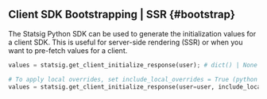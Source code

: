 ## Client SDK Bootstrapping | SSR {#bootstrap}

The Statsig Python SDK can be used to generate the initialization values for a client SDK. This is useful for server-side rendering (SSR) or when you want to pre-fetch values for a client.

```python
values = statsig.get_client_initialize_response(user); # dict() | None

# To apply local overrides, set include_local_overrides = True (python sdk v0.32.0+)
values = statsig.get_client_initialize_response(user=user, include_local_overrides=True); # dict() | None
```


